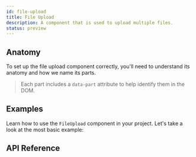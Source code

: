 ```yaml
---
id: file-upload
title: File Upload
description: A component that is used to upload multiple files.
status: preview
---
```



<ComponentPreview />

## Anatomy

To set up the file upload component correctly, you'll need to understand its
anatomy and how we name its parts.

> Each part includes a `data-part` attribute to help identify them in the DOM.

<Anatomy id="file-upload" />

## Examples

Learn how to use the `FileUpload` component in your project. Let's take a look
at the most basic example:

<Story id="Basic" />

## API Reference

<ComponentTypes />

